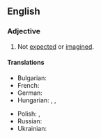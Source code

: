 ==English==

===Adjective===
{{en-adj}}

# Not [[expected]] or [[imagined]].

====Translations====
{{trans-top-also|not expected or imagined|unexpected}}
* Bulgarian: {{t+|bg|ненадеен}}
* French: {{t+|fr|inespéré}}
* German: {{t+|de|unverhofft}}
* Hungarian: {{t|hu|[[nem]] [[remélt]]}}, {{t|hu|[[nem]] [[várt]]}}, {{t+|hu|váratlan}}
{{trans-mid}}
* Polish: {{t+|pl|niespodziewany}}, {{t+|pl|nieoczekiwany}}
* Russian: {{t+|ru|неожи́данный}}
* Ukrainian: {{t|uk|несподі́ваний}}
{{trans-bottom}}